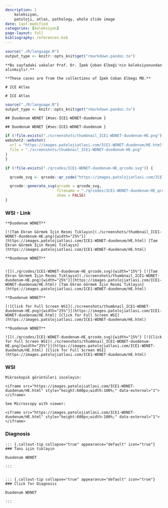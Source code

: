 ```yaml
---
description: |
    koleksiyon,
    patoloji, atlas, pathology, whole slide image
date: last-modified
categories: [koleksiyon]
page-layout: full
bibliography: references.bib
---
```


```r

source("./R/language.R")
output_type <- knitr::opts_knit$get("rmarkdown.pandoc.to")

```




```asis

**Bu sayfadaki vakalar Prof. Dr. İpek Çoban Elbeği'nin koleksiyonundan alınmıştır.**

```


```asis

**These cases are from the collections of Ipek Coban Elbegi MD.**

```



```asis
# ICE Atlas
```


```asis
# ICE Atlas
```






```r
source("./R/language.R")
output_type <- knitr::opts_knit$get("rmarkdown.pandoc.to")
```


```asis
## Duodenum WDNET {#sec-ICE1-WDNET-duodenum }
```


```asis
## Duodenum WDNET {#sec-ICE1-WDNET-duodenum }
```






```r
if (!file.exists("./screenshots/thumbnail_ICE1-WDNET-duodenum-HE.png")) {
webshot2::webshot(
  url = "https://images.patolojiatlasi.com/ICE1-WDNET-duodenum/HE.html",
  file = "./screenshots/thumbnail_ICE1-WDNET-duodenum-HE.png"
)
}
```




```r
if (!file.exists("./qrcodes/ICE1-WDNET-duodenum-HE_qrcode.svg")) {

  qrcode_svg <- qrcode::qr_code("https://images.patolojiatlasi.com/ICE1-WDNET-duodenum/HE.html")

  qrcode::generate_svg(qrcode = qrcode_svg,
                       filename = "./qrcodes/ICE1-WDNET-duodenum-HE_qrcode.svg",
                       show = FALSE)
}
```




::::: panel-tabset


### WSI - Link



:::: {.content-hidden when-format="pdf"}




```asis

**Duodenum WDNET**

[![Tam Ekran Görmek İçin Resmi Tıklayın](./screenshots/thumbnail_ICE1-WDNET-duodenum-HE.png){width="25%"}](https://images.patolojiatlasi.com/ICE1-WDNET-duodenum/HE.html) [Tam Ekran Görmek İçin Resmi Tıklayın](https://images.patolojiatlasi.com/ICE1-WDNET-duodenum/HE.html)
```


::::





:::: {.content-visible when-format="pdf"}




```asis

**Duodenum WDNET**


![](./qrcodes/ICE1-WDNET-duodenum-HE_qrcode.svg){width="15%"} [![Tam Ekran Görmek İçin Resmi Tıklayın](./screenshots/thumbnail_ICE1-WDNET-duodenum-HE.png){width="25%"}](https://images.patolojiatlasi.com/ICE1-WDNET-duodenum/HE.html) [Tam Ekran Görmek İçin Resmi Tıklayın](https://images.patolojiatlasi.com/ICE1-WDNET-duodenum/HE.html)
```



::::




:::: {.content-hidden when-format="pdf"}


```asis

**Duodenum WDNET**

[![Click for Full Screen WSI](./screenshots/thumbnail_ICE1-WDNET-duodenum-HE.png){width="25%"}](https://images.patolojiatlasi.com/ICE1-WDNET-duodenum/HE.html) [Click for Full Screen WSI](https://images.patolojiatlasi.com/ICE1-WDNET-duodenum/HE.html)

```




::::





:::: {.content-visible when-format="pdf"}


```asis

**Duodenum WDNET**

![](./qrcodes/ICE1-WDNET-duodenum-HE_qrcode.svg){width="15%"} [![Click for Full Screen WSI](./screenshots/thumbnail_ICE1-WDNET-duodenum-HE.png){width="25%"}](https://images.patolojiatlasi.com/ICE1-WDNET-duodenum/HE.html) [Click for Full Screen WSI](https://images.patolojiatlasi.com/ICE1-WDNET-duodenum/HE.html)

```





::::







### WSI








```asis
Mikroskopik görüntüleri inceleyin:

<iframe src="https://images.patolojiatlasi.com/ICE1-WDNET-duodenum/HE.html" style="height:600px;width:100%;" data-external="1"></iframe>

```





```asis

See Microscopy with viewer:

<iframe src="https://images.patolojiatlasi.com/ICE1-WDNET-duodenum/HE.html" style="height:600px;width:100%;" data-external="1"></iframe>

```





### Diagnosis




```asis


::: {.callout-tip collapse="true" appearance="default" icon="true"}
### Tanı için tıklayın

Duodenum WDNET

:::


```


```asis


::: {.callout-tip collapse="true" appearance="default" icon="true"}
### Click for Diagnosis

Duodenum WDNET

:::

```









:::::









